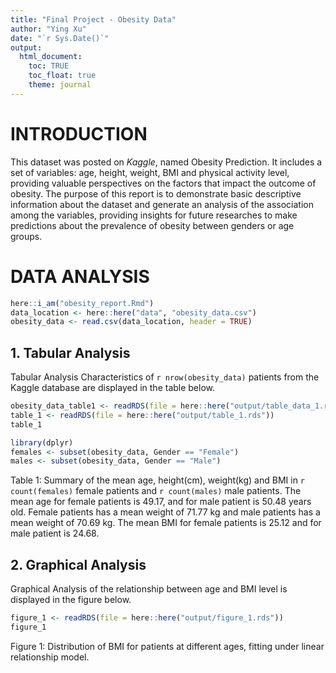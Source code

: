 ```yaml
---
title: "Final Project - Obesity Data"
author: "Ying Xu"
date: "`r Sys.Date()`"
output:
  html_document:
    toc: TRUE
    toc_float: true
    theme: journal
---
```


# INTRODUCTION

This dataset was posted on *Kaggle*, named Obesity Prediction. It includes a set of variables: age, height, weight, BMI and physical activity level, providing valuable perspectives on the factors that impact the outcome of obesity. The purpose of this report is to demonstrate basic descriptive information about the dataset and generate an analysis of the association among the variables, providing insights for future researches to make predictions about the prevalence of obesity between genders or age groups.

# DATA ANALYSIS

```r
here::i_am("obesity_report.Rmd")
data_location <- here::here("data", "obesity_data.csv")
obesity_data <- read.csv(data_location, header = TRUE)
```

## 1. Tabular Analysis

Tabular Analysis Characteristics of `r nrow(obesity_data)` patients from the Kaggle database are displayed in the table below.

```r
obesity_data_table1 <- readRDS(file = here::here("output/table_data_1.rds"))
table_1 <- readRDS(file = here::here("output/table_1.rds"))
table_1
```
```r
library(dplyr)
females <- subset(obesity_data, Gender == "Female")
males <- subset(obesity_data, Gender == "Male")
```
Table 1: Summary of the mean age, height(cm), weight(kg) and BMI in `r count(females)` female patients and `r count(males)` male patients. The mean age for female patients is 49.17, 
and for male patient is 50.48 years old. Female patients has a mean weight of 71.77 kg and male patients has a mean weight of 70.69 kg. The mean BMI for female patients is 25.12 and for male patient is 24.68.

## 2. Graphical Analysis

Graphical Analysis of the relationship between age and BMI level is displayed in the figure below.

```r
figure_1 <- readRDS(file = here::here("output/figure_1.rds"))
figure_1
```

Figure 1: Distribution of BMI for patients at different ages, fitting under linear relationship model.
